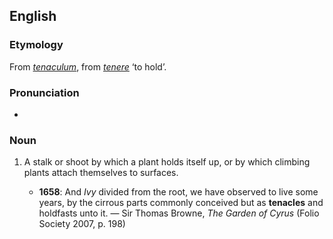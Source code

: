 ==English==

===Etymology===
From {{L.}} ''[[tenaculum]]'', from ''[[tenere]]'' ‘to hold’.

===Pronunciation===
* {{IPA|/ˈtɛnəkəl/}}

===Noun===
{{en-noun}}

# {{rare}} A stalk or shoot by which a plant holds itself up, or by which climbing plants attach themselves to surfaces.
#* '''1658''': And ''Ivy'' divided from the root, we have observed to live some years, by the cirrous parts commonly conceived but as '''tenacles''' and holdfasts unto it. — Sir Thomas Browne, ''The Garden of Cyrus'' (Folio Society 2007, p. 198)